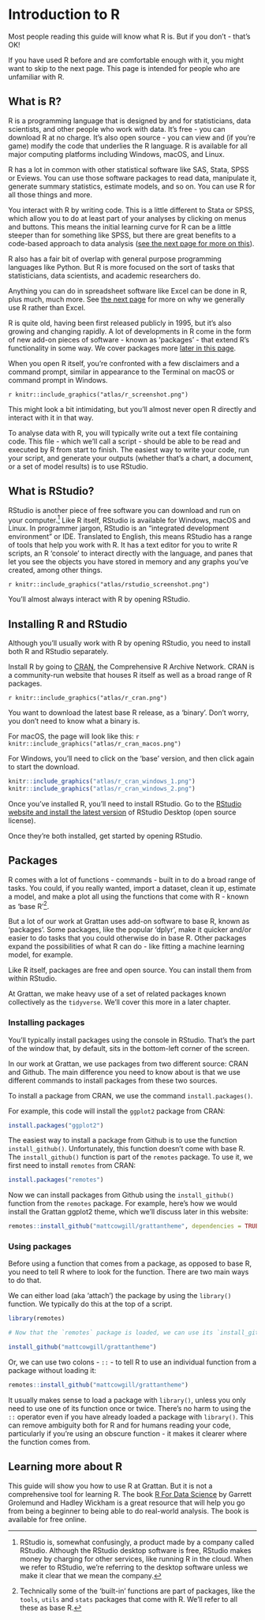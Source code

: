 # Introduction to R

Most people reading this guide will know what R is. But if you don't - that's OK! 

If you have used R before and are comfortable enough with it, you might want to skip to the next page. This page is intended for people who are unfamiliar with R.

## What is R?

R is a programming language that is designed by and for statisticians, data scientists, and other people who work with data. It's free - you can download R at no charge. It's also open source - you can view and (if you're game) modify the code that underlies the R language. R is available for all major computing platforms including Windows, macOS, and Linux.

R has a lot in common with other statistical software like SAS, Stata, SPSS or Eviews. You can use those software packages to read data, manipulate it, generate summary statistics, estimate models, and so on. You can use R for all those things and more. 

You interact with R by writing code. This is a little different to Stata or SPSS, which allow you to do at least part of your analyses by clicking on menus and buttons. This means the initial learning curve for R can be a little steeper than for something like SPSS, but there are great benefits to a code-based approach to data analysis ([see the next page for more on this](#why-script)).

R also has a fair bit of overlap with general purpose programming languages like Python. But R is more focused on the sort of tasks that statisticians, data scientists, and academic researchers do.

Anything you can do in spreadsheet software like Excel can be done in R, plus much, much more. See [the next page](#why-script) for more on why we generally use R rather than Excel.

R is quite old, having been first released publicly in 1995, but it's also growing and changing rapidly. A lot of developments in R come in the form of new add-on pieces of software - known as 'packages' - that extend R's functionality in some way. We cover packages more [later in this page](#packages). 

When you open R itself, you're confronted with a few disclaimers and a command prompt, similar in appearance to the Terminal on macOS or command prompt in Windows.

`r knitr::include_graphics("atlas/r_screenshot.png")`

This might look a bit intimidating, but you'll almost never open R directly and interact with it in that way.

To analyse data with R, you will typically write out a text file containing code. This file - which we'll call a script - should be able to be read and executed by R from start to finish. The easiest way to write your code, run your script, and generate your outputs (whether that's a chart, a document, or a set of model results) is to use RStudio.

## What is RStudio?

RStudio is another piece of free software you can download and run on your computer.^[RStudio is, somewhat confusingly, a product made by a company called RStudio. Although the RStudio desktop software is free, RStudio makes money by charging for other services, like running R in the cloud. When we refer to RStudio, we're referring to the desktop software unless we make it clear that we mean the company.] Like R itself, RStudio is available for Windows, macOS and Linux. In programmer jargon, RStudio is an "integrated development environment" or IDE. Translated to English, this means RStudio has a range of tools that help you work with R. It has a text editor for you to write R scripts, an R 'console' to interact directly with the language, and panes that let you see the objects you have stored in memory and any graphs you've created, among other things. 

`r knitr::include_graphics("atlas/rstudio_screenshot.png")`

You'll almost always interact with R by opening RStudio. 

## Installing R and RStudio

Although you'll usually work with R by opening RStudio, you need to install both R and RStudio separately. 

Install R by going to [CRAN](https://cran.r-project.org), the Comprehensive R Archive Network. CRAN is a community-run website that houses R itself as well as a broad range of R packages. 

`r knitr::include_graphics("atlas/r_cran.png")`

You want to download the latest base R release, as a 'binary'. Don't worry, you don't need to know what a binary is.

For macOS, the page will look like this:
`r knitr::include_graphics("atlas/r_cran_macos.png")`

For Windows, you'll need to click on the 'base' version, and then click again to start the download.

```r
knitr::include_graphics("atlas/r_cran_windows_1.png")
knitr::include_graphics("atlas/r_cran_windows_2.png")
```

Once you've installed R, you'll need to install RStudio. Go to the [RStudio website and install the latest version](https://www.rstudio.com/products/rstudio/download/#download) of RStudio Desktop (open source license).

Once they're both installed, get started by opening RStudio. 

## Packages {#packages}

R comes with a lot of functions - commands - built in to do a broad range of tasks. You could, if you really wanted, import a dataset, clean it up, estimate a model, and make a plot all using the functions that come with R - known as 'base R'^[Technically some of the 'built-in' functions are part of packages, like the `tools`, `utils` and `stats` packages that come with R. We'll refer to all these as base R.]. 

But a lot of our work at Grattan uses add-on software to base R, known as 'packages'. Some packages, like the popular 'dplyr', make it quicker and/or easier to do tasks that you could otherwise do in base R. Other packages expand the possibilities of what R can do - like fitting a machine learning model, for example.

Like R itself, packages are free and open source. You can install them from within RStudio.

At Grattan, we make heavy use of a set of related packages known collectively as the `tidyverse`. We'll cover this more in a later chapter.

### Installing packages

You'll typically install packages using the console in RStudio. That's the part of the window that, by default, sits in the bottom-left corner of the screen.

In our work at Grattan, we use packages from two different source: CRAN and Github. The main difference you need to know about is that we use different commands to install packages from these two sources.

To install a package from CRAN, we use the command `install.packages()`.

For example, this code will install the `ggplot2` package from CRAN:

```r
install.packages("ggplot2")
```

The easiest way to install a package from Github is to use the function `install_github()`. Unfortunately, this function doesn't come with base R. The `install_github()` function is part of the `remotes` package. To use it, we first need to install `remotes` from CRAN:

```r
install.packages("remotes")
```

Now we can install packages from Github using the `install_github()` function from the `remotes` package. For example, here's how we would install the Grattan ggplot2 theme, which we'll discuss later in this website:

```r
remotes::install_github("mattcowgill/grattantheme", dependencies = TRUE, upgrade = "always")
```

### Using packages

Before using a function that comes from a package, as opposed to base R, you need to tell R where to look for the function. There are two main ways to do that. 

We can either load (aka 'attach') the package by using the `library()` function. We typically do this at the top of a script.

```r
library(remotes)

# Now that the `remotes` package is loaded, we can use its `install_github()` function:

install_github("mattcowgill/grattantheme")
```

Or, we can use two colons - `::` - to tell R to use an individual function from a package without loading it:

```r
remotes::install_github("mattcowgill/grattantheme")
```

It usually makes sense to load a package with `library()`, unless you only need to use one of its function once or twice. There's no harm to using the `::` operator even if you have already loaded a package with `library()`. This can remove ambiguity both for R and for humans reading your code, particularly if you're using an obscure function - it makes it clearer where the function comes from.

## Learning more about R

This guide will show you how to use R at Grattan. But it is not a comprehensive tool for learning R. The book [R For Data Science](https://r4ds.had.co.nz) by Garrett Grolemund and Hadley Wickham is a great resource that will help you go from being a beginner to being able to do real-world analysis. The book is available for free online.